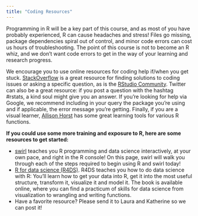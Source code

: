 ```yaml
---
title: "Coding Resources"
---
```


Programming in R will be a key part of this course, and as most of you have probably experienced, R can cause headaches and stress! Files go missing, package dependencies spiral out of control, and minor code errors can cost us hours of troubleshooting. The point of this course is not to become an R whiz, and we don’t want code errors to get in the way of your learning and research progress. 

We encourage you to use online resources for coding help if/when you get stuck. [StackOverflow](https://stackoverflow.com/) is a great resource for finding solutions to coding issues or asking a specific question, as is the [RStudio Community](https://community.rstudio.com/, currently in transition as RStudio becomes Posit). Twitter can also be a great resource: if you post a question with the hashtag #rstats, a kind soul might give you an answer. If you’re looking for help via Google, we recommend including in your query the package you’re using and if applicable, the error message you’re getting. Finally, if you are a visual learner, [Allison Horst](https://allisonhorst.com/) has some great learning tools for various R functions. 


**If you could use some more training and exposure to R, here are some resources to get started:**  

* [swirl](https://swirlstats.com/) teaches you R programming and data science interactively, at your own pace, and right in the R console! On this page, swirl will walk you through each of the steps required to begin using R and swirl today!  
* [R for data science (R4DS)](https://r4ds.had.co.nz/). R4DS teaches you how to do data science with R: You’ll learn how to get your data into R, get it into the most useful structure, transform it, visualize it and model it. The book is available online, where you can find a practicum of skills for data science from visualization to wrangling and writing functions.  
* Have a favorite resource? Please send it to Laura and Katherine so we can post it! 
